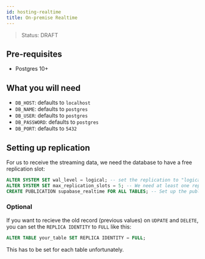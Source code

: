 ```yaml
---
id: hosting-realtime
title: On-premise Realtime
---
```


> Status: DRAFT

## Pre-requisites

- Postgres 10+

## What you will need

- `DB_HOST`: defaults to `localhost`
- `DB_NAME`: defaults to `postgres`
- `DB_USER`: defaults to `postgres`
- `DB_PASSWORD`: defaults to `postgres`
- `DB_PORT`: defaults to `5432`


## Setting up replication

For us to receive the streaming data, we need the database to have a free replication slot:

```sql
ALTER SYSTEM SET wal_level = logical; -- set the replication to "logical" 
ALTER SYSTEM SET max_replication_slots = 5; -- We need at least one replication slot to subscribe to
CREATE PUBLICATION supabase_realtime FOR ALL TABLES; -- Set up the publication for us to listen to
```

### Optional

If you want to recieve the old record (previous values) on `UDPATE` and `DELETE`, you can set the `REPLICA IDENTITY` to `FULL` like this: 

```sql
ALTER TABLE your_table SET REPLICA IDENTITY = FULL;
```

This has to be set for each table unfortunately.